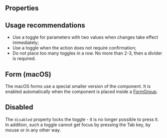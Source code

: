 
<Meta of={Stories} />

<Intro
  name="Toggle"
  description="A toggle lets people choose between a pair of opposing states, like on and off, using a different appearance to indicate each state."
/>

<Canvas>
  <Story of={Stories.Basic} />
</Canvas>

## Properties

<Props />

## Usage recommendations

- Use a toggle for parameters with two values when changes take effect immediately;
- Use a toggle when the action does not require confirmation;
- Do not place too many toggles in a row. No more than 2-3, then a divider is required.

## Form (macOS)

The macOS forms use a special smaller version of the component. It is enabled automatically when the component is placed inside a [FormGroup](/?path=/docs/components-formgroup--docs).

<Canvas>
  <Story of={Stories.Form} />
</Canvas>

## Disabled

The `disabled` property locks the toggle - it is no longer possible to press it. In addition, such a toggle cannot get focus by pressing the Tab key, by mouse or in any other way.

<Canvas>
  <Story of={Stories.Disabled} />
</Canvas>
